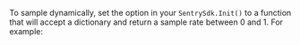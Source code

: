 To sample dynamically, set the <PlatformIdentifier name="traces-sampler" /> option in your `SentrySdk.Init()` to a function that will accept a <PlatformIdentifier name="sampling-context" /> dictionary and return a sample rate between 0 and 1. For example:

<PlatformContent includePath="performance/traces-sampler-as-sampler" />
